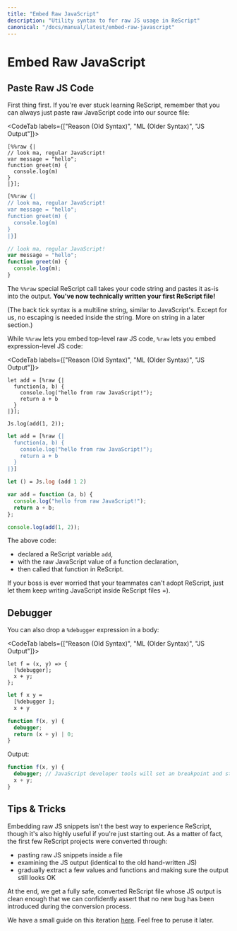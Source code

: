 ```yaml
---
title: "Embed Raw JavaScript"
description: "Utility syntax to for raw JS usage in ReScript"
canonical: "/docs/manual/latest/embed-raw-javascript"
---
```


# Embed Raw JavaScript

## Paste Raw JS Code

First thing first. If you're ever stuck learning ReScript, remember that you can always just paste raw JavaScript code into our source file:

<CodeTab labels={["Reason (Old Syntax)", "ML (Older Syntax)", "JS Output"]}>

```re
[%%raw {|
// look ma, regular JavaScript!
var message = "hello";
function greet(m) {
  console.log(m)
}
|}];
```

```ml
[%%raw {|
// look ma, regular JavaScript!
var message = "hello";
function greet(m) {
  console.log(m)
}
|}]
```

```js
// look ma, regular JavaScript!
var message = "hello";
function greet(m) {
  console.log(m);
}
```

</CodeTab>

The `%%raw` special ReScript call takes your code string and pastes it as-is into the output. **You've now technically written your first ReScript file!**

(The back tick syntax is a multiline string, similar to JavaScript's. Except for us, no escaping is needed inside the string. More on string in a later section.)

While `%%raw` lets you embed top-level raw JS code, `%raw` lets you embed expression-level JS code:

<CodeTab labels={["Reason (Old Syntax)", "ML (Older Syntax)", "JS Output"]}>

```re
let add = [%raw {|
  function(a, b) {
    console.log("hello from raw JavaScript!");
    return a + b
  }
|}];

Js.log(add(1, 2));
```

```ml
let add = [%raw {|
  function(a, b) {
    console.log("hello from raw JavaScript!");
    return a + b
  }
|}]

let () = Js.log (add 1 2)
```

```js
var add = function (a, b) {
  console.log("hello from raw JavaScript!");
  return a + b;
};

console.log(add(1, 2));
```

</CodeTab>

The above code:

- declared a ReScript variable `add`,
- with the raw JavaScript value of a function declaration,
- then called that function in ReScript.

If your boss is ever worried that your teammates can't adopt ReScript, just let them keep writing JavaScript inside ReScript files =).

## Debugger

You can also drop a `%debugger` expression in a body:

<CodeTab labels={["Reason (Old Syntax)", "ML (Older Syntax)", "JS Output"]}>

```re
let f = (x, y) => {
  [%debugger];
  x + y;
};
```

```ml
let f x y =
  [%debugger ];
  x + y
```

```js
function f(x, y) {
  debugger;
  return (x + y) | 0;
}
```

</CodeTab>

Output:

```js
function f(x, y) {
  debugger; // JavaScript developer tools will set an breakpoint and stop here
  x + y;
}
```

## Tips & Tricks

Embedding raw JS snippets isn't the best way to experience ReScript, though it's also highly useful if you're just starting out. As a matter of fact, the first few ReScript projects were converted through:

- pasting raw JS snippets inside a file
- examining the JS output (identical to the old hand-written JS)
- gradually extract a few values and functions and making sure the output still looks OK

At the end, we get a fully safe, converted ReScript file whose JS output is clean enough that we can confidently assert that no new bug has been introduced during the conversion process.

We have a small guide on this iteration [here](converting-from-js.md). Feel free to peruse it later.
